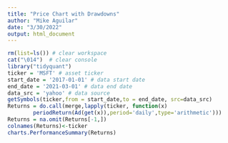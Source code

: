 ```yaml
---
title: "Price Chart with Drawdowns"
author: "Mike Aguilar"
date: "3/30/2022"
output: html_document
---
```



<!-- ### Price Chart with Drawdowns -->
```r
rm(list=ls()) # clear workspace
cat("\014")  # clear console
library("tidyquant") 
ticker = 'MSFT' # asset ticker
start_date = '2017-01-01' # data start date
end_date = '2021-03-01' # data end date
data_src = 'yahoo' # data source
getSymbols(ticker,from = start_date,to = end_date, src=data_src)
Returns = do.call(merge,lapply(ticker, function(x) 
        periodReturn(Ad(get(x)),period='daily',type='arithmetic')))
Returns = na.omit(Returns[-1,])
colnames(Returns)<-ticker
charts.PerformanceSummary(Returns)
```